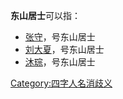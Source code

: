 '''东山居士'''可以指：
* [[张守|张守]]，号东山居士
* [[刘大夏|刘大夏]]，号东山居士
* [[沐琮|沐琮]]，号东山居士
{{disambig}}

[[Category:四字人名消歧义|Category:四字人名消歧义]]